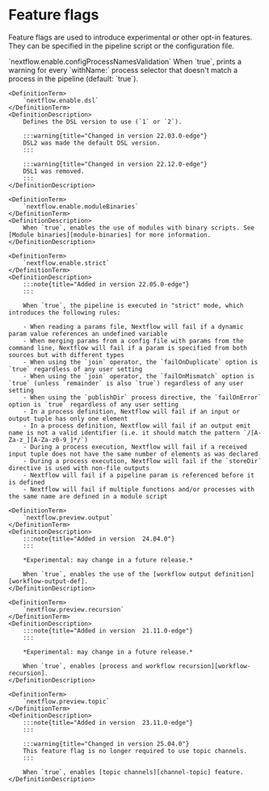 
# Feature flags

Feature flags are used to introduce experimental or other opt-in features. They can be specified in the pipeline script or the configuration file.

<DefinitionList>
    <DefinitionTerm>
        `nextflow.enable.configProcessNamesValidation`
    </DefinitionTerm>
    <DefinitionDescription>
        When `true`, prints a warning for every `withName:` process selector that doesn't match a process in the pipeline (default: `true`).
    </DefinitionDescription>

    <DefinitionTerm>
        `nextflow.enable.dsl`
    </DefinitionTerm>
    <DefinitionDescription>
        Defines the DSL version to use (`1` or `2`).

        :::warning{title="Changed in version 22.03.0-edge"}
        DSL2 was made the default DSL version.
        :::

        :::warning{title="Changed in version 22.12.0-edge"}
        DSL1 was removed.
        :::
    </DefinitionDescription>

    <DefinitionTerm>
        `nextflow.enable.moduleBinaries`
    </DefinitionTerm>
    <DefinitionDescription>
        When `true`, enables the use of modules with binary scripts. See [Module binaries][module-binaries] for more information.
    </DefinitionDescription>

    <DefinitionTerm>
        `nextflow.enable.strict`
    </DefinitionTerm>
    <DefinitionDescription>
        :::note{title="Added in version 22.05.0-edge"}
        :::
    
        When `true`, the pipeline is executed in "strict" mode, which introduces the following rules:

        - When reading a params file, Nextflow will fail if a dynamic param value references an undefined variable
        - When merging params from a config file with params from the command line, Nextflow will fail if a param is specified from both sources but with different types
        - When using the `join` operator, the `failOnDuplicate` option is `true` regardless of any user setting
        - When using the `join` operator, the `failOnMismatch` option is `true` (unless `remainder` is also `true`) regardless of any user setting
        - When using the `publishDir` process directive, the `failOnError` option is `true` regardless of any user setting
        - In a process definition, Nextflow will fail if an input or output tuple has only one element
        - In a process definition, Nextflow will fail if an output emit name is not a valid identifier (i.e. it should match the pattern `/[A-Za-z_][A-Za-z0-9_]*/`)
        - During a process execution, Nextflow will fail if a received input tuple does not have the same number of elements as was declared
        - During a process execution, Nextflow will fail if the `storeDir` directive is used with non-file outputs
        - Nextflow will fail if a pipeline param is referenced before it is defined
        - Nextflow will fail if multiple functions and/or processes with the same name are defined in a module script
  </DefinitionDescription>

    <DefinitionTerm>
        `nextflow.preview.output`
    </DefinitionTerm>
    <DefinitionDescription>
        :::note{title="Added in version  24.04.0"}
        :::

        *Experimental: may change in a future release.*

        When `true`, enables the use of the [workflow output definition][workflow-output-def].
    </DefinitionDescription>

    <DefinitionTerm>
        `nextflow.preview.recursion`
    </DefinitionTerm>
    <DefinitionDescription>
        :::note{title="Added in version  21.11.0-edge"}
        :::
        
        *Experimental: may change in a future release.*

        When `true`, enables [process and workflow recursion][workflow-recursion].
    </DefinitionDescription>

    <DefinitionTerm>
        `nextflow.preview.topic`
    </DefinitionTerm>
    <DefinitionDescription>
        :::note{title="Added in version  23.11.0-edge"}
        :::
        
        :::warning{title="Changed in version 25.04.0"}
        This feature flag is no longer required to use topic channels.
        :::
        
        When `true`, enables [topic channels][channel-topic] feature.
    </DefinitionDescription>
</DefinitionList>

[channel-topic]: /nextflow_docs/nextflow_repo/docs/reference/channel#topic
[module-binaries]: /nextflow_docs/nextflow_repo/docs/module#module-binaries
[workflow-output-def]: /nextflow_docs/nextflow_repo/docs/workflow#workflow-outputs
[workflow-recursion]: /nextflow_docs/nextflow_repo/docs/workflow#recursion